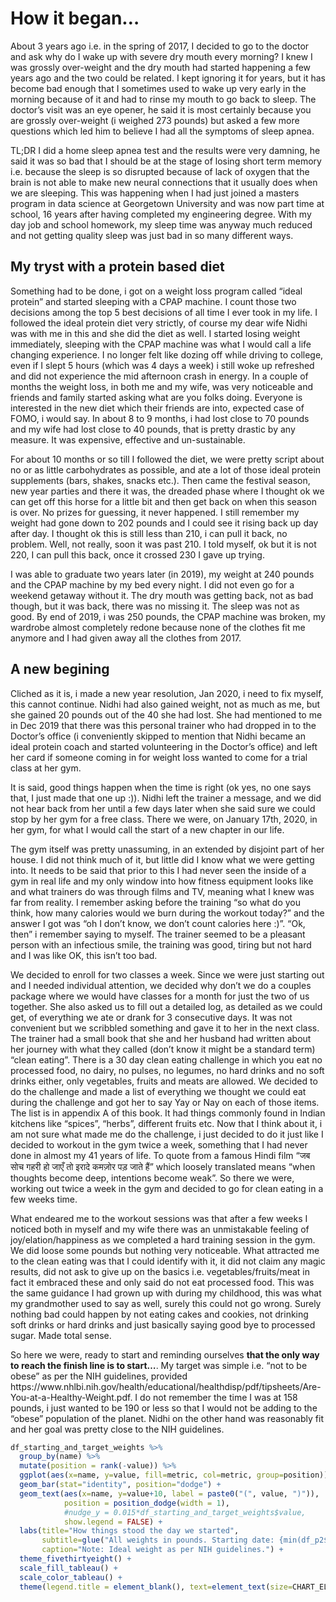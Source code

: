 # How it began...

About 3 years ago i.e. in the spring of 2017, I decided to go to the doctor and ask why do I wake up with severe dry mouth every morning? I knew I was grossly over-weight and the dry mouth had started happening a few years ago and the two could be related. I kept ignoring it for years, but it has become bad enough that I sometimes used to wake up very early in the morning because of it and had to rinse my mouth to go back to sleep. The doctor's visit was an eye opener, he said it is most certainly because you are grossly over-weight (i weighed 273 pounds) but asked a few more questions which led him to believe I had all the symptoms of sleep apnea.

TL;DR I did a home sleep apnea test and the results were very damning, he said it was so bad that I should be at the stage of losing short term memory i.e. because the sleep is so disrupted because of lack of oxygen that the brain is not able to make new neural connections that it usually does when we are sleeping. This was happening when I had just joined a masters program in data science at Georgetown University and was now part time at school, 16 years after having completed my engineering degree. With my day job and school homework, my sleep time was anyway much reduced and not getting quality sleep was just bad in so many different ways.

## My tryst with a protein based diet

Something had to be done, i got on a weight loss program called "ideal protein" and started sleeping with a CPAP machine. I count those two decisions among the top 5 best decisions of all time I ever took in my life. I followed the ideal protein diet very strictly, of course my dear wife Nidhi was with me in this and she did the diet as well. I started losing weight immediately, sleeping with the CPAP machine was what I would call a life changing experience. I no longer felt like dozing off while driving to college, even if I slept 5 hours (which was 4 days a week) i still woke up refreshed and did not experience the mid afternoon crash in energy. In a couple of months the weight loss, in both me and my wife, was very noticeable and friends and family started asking what are you folks doing. Everyone is interested in the new diet which their friends are into, expected case of FOMO, i would say. In about 8 to 9 months, i had lost close to 70 pounds and my wife had lost close to 40 pounds, that is pretty drastic by any measure. It was expensive, effective and un-sustainable.

For about 10 months or so till I followed the diet, we were pretty script about no or as little carbohydrates as possible, and ate a lot of those ideal protein supplements (bars, shakes, snacks etc.). Then came the festival season, new year parties and there it was, the dreaded phase where I thought ok we can get off this horse for a little bit and then get back on when this season is over. No prizes for guessing, it never happened. I still remember my weight had gone down to 202 pounds and I could see it rising back up day after day. I thought ok this is still less than 210, i can pull it back, no problem. Well, not really, soon it was past 210. I told myself, ok but it is not 220, I can pull this back, once it crossed 230 I gave up trying.

I was able to graduate two years later (in 2019), my weight at 240 pounds and the CPAP machine by my bed every night. I did not even go for a weekend getaway without it. The dry mouth was getting back, not as bad though, but it was back, there was no missing it. The sleep was not as good. By end of 2019, i was 250 pounds, the CPAP machine was broken, my wardrobe almost completely redone because none of the clothes fit me anymore and I had given away all the clothes from 2017.

## A new begining

Cliched as it is, i made a new year resolution, Jan 2020, i need to fix myself, this cannot continue. Nidhi had also gained weight, not as much as me, but she gained 20 pounds out of the 40 she had lost. She had mentioned to me in Dec 2019 that there was this personal trainer who had dropped in to the Doctor's office (i conveniently skipped to mention that Nidhi became an ideal protein coach and started volunteering in the Doctor's office) and left her card if someone coming in for weight loss wanted to come for a trial class at her gym.

It is said, good things happen when the time is right (ok yes, no one says that, I just made that one up :)). Nidhi left the trainer a message, and we did not hear back from her until a few days later when she said sure we could stop by her gym for a free class. There we were, on January 17th, 2020, in her gym, for what I would call the start of a new chapter in our life.

The gym itself was pretty unassuming, in an extended by disjoint part of her house. I did not think much of it, but little did I know what we were getting into. It needs to be said that prior to this I had never seen the inside of a gym in real life and my only window into how fitness equipment looks like and what trainers do was through films and TV, meaning what I knew was far from reality. I remember asking before the training "so what do you think, how many calories would we burn during the workout today?" and the answer I got was "oh I don't know, we don't count calories here :)". "Ok, then" i remember saying to myself. The trainer seemed to be a pleasant person with an infectious smile, the training was good, tiring but not hard and I was like OK, this isn't too bad.

We decided to enroll for two classes a week. Since we were just starting out and I needed individual attention, we decided why don't we do a couples package where we would have classes for a month for just the two of us together. She also asked us to fill out a detailed log, as detailed as we could get, of everything we ate or drank for 3 consecutive days. It was not convenient but we scribbled something and gave it to her in the next class. The trainer had a small book that she and her husband had written about her journey with what they called (don't know it might be a standard term) "clean eating". There is a 30 day clean eating challenge in which you eat no processed food, no dairy, no pulses, no legumes, no hard drinks and no soft drinks either, only vegetables, fruits and meats are allowed. We decided to do the challenge and made a list of everything we thought we could eat during the challenge and got her to say Yay or Nay on each of those items. The list is in appendix A of this book. It had things commonly found in Indian kitchens like "spices", "herbs", different fruits etc. Now that I think about it, i am not sure what made me do the challenge, i just decided to do it just like I decided to workout in the gym twice a week, something that I had never done in almost my 41 years of life. To quote from a famous Hindi film "जब सोच गहरी हो जाएँ तो इरादे कमज़ोर पड़ जाते हैं" which loosely translated means "when thoughts become deep, intentions become weak". So there we were, working out twice a week in the gym and decided to go for clean eating in a few weeks time.

What endeared me to the workout sessions was that after a few weeks I noticed both in myself and my wife there was an unmistakable feeling of joy/elation/happiness as we completed a hard training session in the gym. We did loose some pounds but nothing very noticeable. What attracted me to the clean eating was that I could identify with it, it did not claim any magic results, did not ask to give up on the basics i.e. vegetables/fruits/meat in fact it embraced these and only said do not eat processed food. This was the same guidance I had grown up with during my childhood, this was what my grandmother used to say as well, surely this could not go wrong. Surely nothing bad could happen by not eating cakes and cookies, not drinking soft drinks or hard drinks and just basically saying good bye to processed sugar. Made total sense.

So here we were, ready to start and reminding ourselves **that the only way to reach the finish line is to start...**. My target was simple i.e. "not to be obese" as per the NIH guidelines, provided https://www.nhlbi.nih.gov/health/educational/healthdisp/pdf/tipsheets/Are-You-at-a-Healthy-Weight.pdf. I do not remember the time I was at 158 pounds, i just wanted to be 190 or less so that I would not be adding to the "obese" population of the planet. Nidhi on the other hand was reasonably fit and her goal was pretty close to the NIH guidelines.

```r
df_starting_and_target_weights %>%
  group_by(name) %>%
  mutate(position = rank(-value)) %>%
  ggplot(aes(x=name, y=value, fill=metric, col=metric, group=position)) +
  geom_bar(stat="identity", position="dodge") +
  geom_text(aes(x=name, y=value+10, label = paste0("(", value, ")")),
            position = position_dodge(width = 1),
            #nudge_y = 0.015*df_starting_and_target_weights$value,
            show.legend = FALSE) + 
  labs(title="How things stood the day we started",
       subtitle=glue("All weights in pounds. Starting date: {min(df_p2$Date, na.rm=TRUE)}."),
       caption="Note: Ideal weight as per NIH guidelines.") +
  theme_fivethirtyeight() + 
  scale_fill_tableau() + 
  scale_color_tableau() +
  theme(legend.title = element_blank(), text=element_text(size=CHART_ELEMENT_TEXT_SIZE))
```


